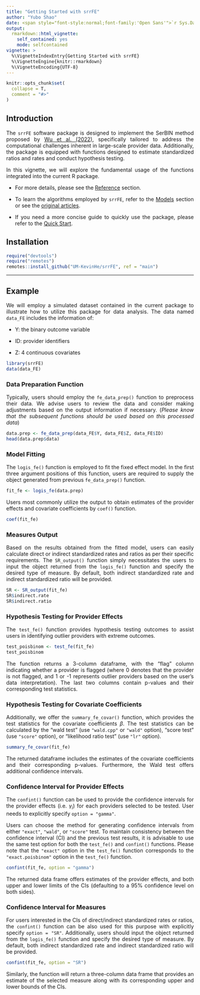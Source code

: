 ---
title: "Getting Started with srrFE"
author: "Yubo Shao"
date: <span style="font-style:normal;font-family:'Open Sans'">`r Sys.Date()`</span>
output: 
  rmarkdown::html_vignette:
    self_contained: yes
    mode: selfcontained
vignette: >
  %\VignetteIndexEntry{Getting Started with srrFE}
  %\VignetteEngine{knitr::rmarkdown}
  %\VignetteEncoding{UTF-8}
---

```{r, include = FALSE}
knitr::opts_chunk$set(
  collapse = T,
  comment = "#>"
)
```

<style>
body {
  text-align: justify
}
</style>

## Introduction

The `srrFE` software package is designed to implement the SerBIN method proposed by [Wu et al. (2022)](https://onlinelibrary.wiley.com/doi/full/10.1002/sim.9387), specifically tailored to address the computational challenges inherent in large-scale provider data. Additionally, the package is equipped with functions designed to estimate standardized ratios and rates and conduct hypothesis testing.

In this vignette, we will explore the fundamental usage of the functions integrated into the current R package. 

* For more details, please see the [Reference](https://um-kevinhe.github.io/srrFE/reference/index.html) section. 

* To learn the algorithms employed by `srrFE`, refer to the [Models](https://um-kevinhe.github.io/srrFE/articles/Models.html) section or see the [original articles](https://um-kevinhe.github.io/srrFE/articles/Articles.html).

* If you need a more concise guide to quickly use the package, please refer to the [Quick Start](https://um-kevinhe.github.io/srrFE/articles/Quick-start.html).


## Installation

```{r ,include=TRUE,eval=FALSE}
require("devtools")
require("remotes")
remotes::install_github("UM-KevinHe/srrFE", ref = "main")
```

---

## Example

We will employ a simulated dataset contained in the current package to illustrate how to utilize this package for data analysis. The data named `data_FE` includes the information of:

* Y: the binary outcome variable

* ID: provider identifiers

* Z: 4 continuous covariates

```{r}
library(srrFE)
data(data_FE)
```

### Data Preparation Function

Typically, users should employ the `fe_data_prep()` function to preprocess their data. We advise users to review the data and consider making adjustments based on the output information if necessary. (*Please know that the subsequent functions should be used based on this processed data*)

```{r}
data.prep <- fe_data_prep(data_FE$Y, data_FE$Z, data_FE$ID)
head(data.prep$data)
```

### Model Fitting

The `logis_fe()` function is employed to fit the fixed effect model. In the first three argument positions of this function, users are required to supply the object generated from previous `fe_data_prep()` function.

```{r}
fit_fe <- logis_fe(data.prep)
```

Users most commonly utilize the output to obtain estimates of the provider effects and covariate coefficients by `coef()` function.

```{r}
coef(fit_fe)
```

### Measures Output

Based on the results obtained from the fitted model, users can easily calculate direct or indirect standardized rates and ratios as per their specific requirements. The `SR_output()` function simply necessitates the users to input the object returned from the `logis_fe()` function and specify the desired type of measure. By default, both indirect standardized rate and indirect standardized ratio will be provided.

```{r}
SR <- SR_output(fit_fe)
SR$indirect.rate
SR$indirect.ratio
```

### Hypothesis Testing for Provider Effects

The `test_fe()` function provides hypothesis testing outcomes to assist users in identifying outlier providers with extreme outcomes.

```{r}
test_poisbinom <- test_fe(fit_fe)
test_poisbinom
```
The function returns a 3-column dataframe, with the "flag" column indicating whether a provider is flagged (where 0 denotes that the provider is not flagged, and 1 or -1 represents outlier providers based on the user's data interpretation). The last two columns contain p-values and their corresponding test statistics.

### Hypothesis Testing for Covariate Coefficients

Additionally, we offer the `summary_fe_covar()` function, which provides the test statistics for the covariate coefficients $\beta$. The test statistics can be calculated by the "wald test" (use `"wald.cpp"` or `"wald"` option), "score test" (use `"score"` option), or "likelihood ratio test" (use `"lr"` option). 


```{r}
summary_fe_covar(fit_fe)
```

The returned dataframe includes the estimates of the covariate coefficients and their corresponding p-values. Furthermore, the Wald test offers additional confidence intervals.

### Confidence Interval for Provider Effects

The `confint()` function can be used to provide the confidence intervals for the provider effects (i.e. $\gamma_i$) for each providers selected to be tested. User needs to explicitly specify `option = "gamma"`.

Users can choose the method for generating confidence intervals from either `"exact"`, `"wald"`, or `"score"` test. To maintain consistency between the confidence interval (CI) and the previous test results, it is advisable to use the same test option for both the `test_fe()` and `confint()` functions. Please note that the `"exact"` option in the `test_fe()` function corresponds to the `"exact.poisbinom"` option in the `test_fe()` function.

```{r}
confint(fit_fe, option = "gamma")
```

The returned data frame offers estimates of the provider effects, and both upper and lower limits of the CIs (defaulting to a 95% confidence level on both sides).


### Confidence Interval for Measures

For users interested in the CIs of direct/indirect standardized rates or ratios, the `confint()` function can be also used for this purpose with explicitly specify `option = "SR"`. Additionally, users should input the object returned from the `logis_fe()` function and specify the desired type of measure. By default, both indirect standardized rate and indirect standardized ratio will be provided.

```{r}
confint(fit_fe, option = "SR")
```

Similarly, the function will return a three-column data frame that provides an estimate of the selected measure along with its corresponding upper and lower bounds of the CIs.

